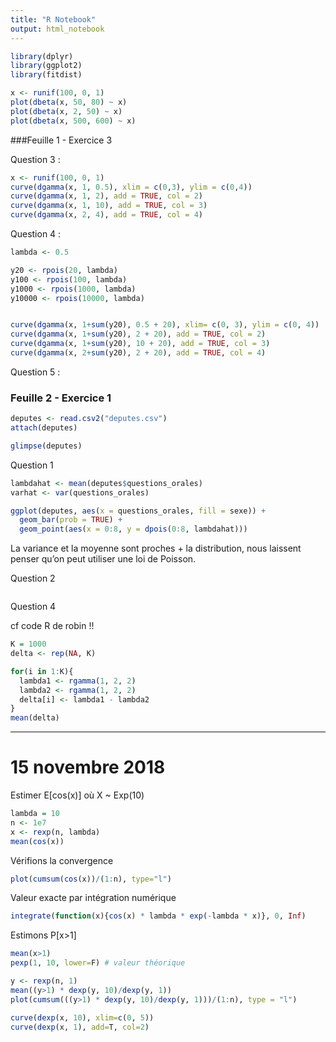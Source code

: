 ```yaml
---
title: "R Notebook"
output: html_notebook
---
```


```r
library(dplyr)
library(ggplot2)
library(fitdist)
```


```r
x <- runif(100, 0, 1)
plot(dbeta(x, 50, 80) ~ x)
plot(dbeta(x, 2, 50) ~ x)
plot(dbeta(x, 500, 600) ~ x)
```

###Feuille 1 - Exercice 3

Question 3 :

```r
x <- runif(100, 0, 1)
curve(dgamma(x, 1, 0.5), xlim = c(0,3), ylim = c(0,4))
curve(dgamma(x, 1, 2), add = TRUE, col = 2)
curve(dgamma(x, 1, 10), add = TRUE, col = 3)
curve(dgamma(x, 2, 4), add = TRUE, col = 4)
```

Question 4 : 

```r
lambda <- 0.5

y20 <- rpois(20, lambda)
y100 <- rpois(100, lambda)
y1000 <- rpois(1000, lambda)
y10000 <- rpois(10000, lambda)


curve(dgamma(x, 1+sum(y20), 0.5 + 20), xlim= c(0, 3), ylim = c(0, 4))
curve(dgamma(x, 1+sum(y20), 2 + 20), add = TRUE, col = 2)
curve(dgamma(x, 1+sum(y20), 10 + 20), add = TRUE, col = 3)
curve(dgamma(x, 2+sum(y20), 2 + 20), add = TRUE, col = 4)
```


Question 5 :




### Feuille 2 - Exercice 1 



```r
deputes <- read.csv2("deputes.csv")
attach(deputes)
```

```r
glimpse(deputes)
```

Question 1

```r

lambdahat <- mean(deputes$questions_orales)
varhat <- var(questions_orales)

ggplot(deputes, aes(x = questions_orales, fill = sexe)) +
  geom_bar(prob = TRUE) +
  geom_point(aes(x = 0:8, y = dpois(0:8, lambdahat)))
```

La variance et la moyenne sont proches + la distribution, nous laissent penser qu'on peut utiliser une loi de Poisson.



Question 2 


```r

```



Question 4

cf code R de robin !!
```r

K = 1000
delta <- rep(NA, K)

for(i in 1:K){
  lambda1 <- rgamma(1, 2, 2)
  lambda2 <- rgamma(1, 2, 2)
  delta[i] <- lambda1 - lambda2 
}
mean(delta)
```





---------------------------


# 15 novembre 2018

Estimer E[cos(x)] où X ~ Exp(10)

```r
lambda = 10
n <- 1e7
x <- rexp(n, lambda)
mean(cos(x))
```


Vérifions la convergence

```r
plot(cumsum(cos(x))/(1:n), type="l")
```

Valeur exacte par intégration numérique

```r
integrate(function(x){cos(x) * lambda * exp(-lambda * x)}, 0, Inf)
```

Estimons P[x>1]

```r
mean(x>1)
pexp(1, 10, lower=F) # valeur théorique
```




```r
y <- rexp(n, 1)
mean((y>1) * dexp(y, 10)/dexp(y, 1))
plot(cumsum(((y>1) * dexp(y, 10)/dexp(y, 1)))/(1:n), type = "l")
```


```r
curve(dexp(x, 10), xlim=c(0, 5))
curve(dexp(x, 1), add=T, col=2)
```






